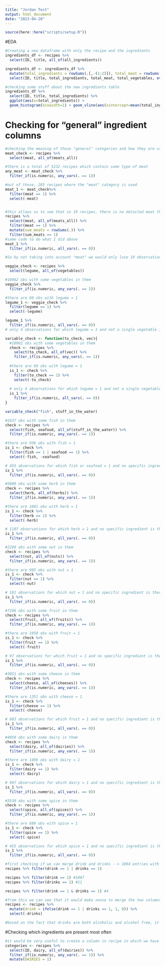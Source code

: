 ```yaml
---
title: "Jordan Test"
output: html_document
date: "2023-04-20"
---
```


```r
source(here::here("scripts/setup.R"))
```

#EDA

```r
#Creating a new dataframe with only the recipe and the ingredients
ingredients_df <- recipes %>% 
  select(ID, title, all_of(all_ingredients))

ingredients_df <- ingredients_df %>% 
  mutate(total_ingredients = rowSums(.[,-(1:2)]), total_meat = rowSums(select(., all_of(meats_all))), total_vegetables = rowSums(select(., all_of(vegetables)))) %>% 
  select(ID, title, total_ingredients, total_meat, total_vegetables, everything())

#checking some stuff about the new ingredients table
ingredients_df %>% 
  select(ID, title, total_ingredients) %>% 
  ggplot(aes(x=total_ingredients)) + 
  geom_histogram(binwidth=1) + geom_vline(aes(xintercept=mean(total_ingredients)),color="blue", linetype="dashed", size=1)
```

# Checking for "general" ingredient columns
```r
#checking the meaning of those "general" categories and how they are used
meat_check <- recipes %>% 
  select(meat, all_of(meats_all))

#there is a total of 5232 recipes which contain some type of meat
any_meat <- meat_check %>% 
  filter_if(is.numeric, any_vars(. == 1))

#out of those, 285 recipes where the "meat" category is used
meat_1 <- meat_check%>% 
  filter(meat == 1) %>% 
  select(-meat)


#this allows us to see that in 19 recipes, there is no detailed meat that is specified, the only info we have is that it contains meat
recipes %>%
  select(meat, all_of(meats_all)) %>%
  filter(meat == 1) %>% 
  mutate(sum_meats = rowSums(.)) %>% 
  filter(sum_meats == 1)
#same code to do what I did above
meat_1 %>%
  filter_if(is.numeric, all_vars(. == 0))

#So by not taking into account "meat" we would only lose 19 observations, which aren't specific anyway
```

```r
veggie_check <- recipes %>% 
  select(legume, all_of(vegetables))

#10962 obs with some vegetables in them
veggie_check %>% 
  filter_if(is.numeric, any_vars(. == 1))

#there are 69 obs with legume = 1
legume_1 <- veggie_check %>% 
  filter(legume == 1) %>% 
  select(-legume)

legume_1 %>%
  filter_if(is.numeric, all_vars(. == 0))
# only 4 observations for which legume = 1 and not a single vegetable is specified
```

```r
variable_check <- function(to_check, vec){
  #10962 obs with some vegetables in them
  check <- recipes %>% 
    select(to_check, all_of(vec)) %>% 
    filter_if(is.numeric, any_vars(. == 1))
  
  #there are 69 obs with legume = 1
  is_1 <- check %>% 
    filter(to_check == 1) %>% 
    select(-to_check)
  
  # only 4 observations for which legume = 1 and not a single vegetable is specified
  is_1 %>%
    filter_if(is.numeric, all_vars(. == 0))
}

variable_check("fish", stuff_in_the_water)

#2437 obs with some fish in them
check <- recipes %>% 
  select(fish, seafood, all_of(stuff_in_the_water)) %>% 
  filter_if(is.numeric, any_vars(. == 1))

#there are 936 obs with fish = 1
is_1 <- check %>% 
  filter(fish == 1 | seafood == 1) %>% 
  select(-fish, -seafood)

# 455 observations for which fish or seafood = 1 and no specific ingredient is there
is_1 %>%
  filter_if(is.numeric, all_vars(. == 0))
```

```r
#5009 obs with some herb in them
check <- recipes %>% 
  select(herb, all_of(herbs)) %>% 
  filter_if(is.numeric, any_vars(. == 1))

#there are 1681 obs with herb = 1
is_1 <- check %>% 
  filter(herb == 1) %>% 
  select(-herb)

# 1107 observations for which herb = 1 and no specific ingredient is there
is_1 %>%
  filter_if(is.numeric, all_vars(. == 0))
```

```r
#2299 obs with some nut in them
check <- recipes %>% 
  select(nut, all_of(nuts)) %>% 
  filter_if(is.numeric, any_vars(. == 1))

#there are 905 obs with nut = 1
is_1 <- check %>% 
  filter(nut == 1) %>% 
  select(-nut)

# 181 observations for which nut = 1 and no specific ingredient is there
is_1 %>%
  filter_if(is.numeric, all_vars(. == 0))
```

```r
#7296 obs with some fruit in them
check <- recipes %>% 
  select(fruit, all_of(fruits)) %>% 
  filter_if(is.numeric, any_vars(. == 1))

#there are 1958 obs with fruit = 1
is_1 <- check %>% 
  filter(fruit == 1) %>% 
  select(-fruit)

# 97 observations for which fruit = 1 and no specific ingredient is there
is_1 %>%
  filter_if(is.numeric, all_vars(. == 0))
```

```r
#3051 obs with some cheese in them
check <- recipes %>%
  select(cheese, all_of(cheeses)) %>% 
  filter_if(is.numeric, any_vars(. == 1))

#there are 1351 obs with cheese = 1
is_1 <- check %>% 
  filter(cheese == 1) %>% 
  select(-cheese)

# 685 observations for which fruit = 1 and no specific ingredient is there
is_1 %>%
  filter_if(is.numeric, all_vars(. == 0))
```

```r
#4050 obs with some dairy in them
check <- recipes %>%
  select(dairy, all_of(dairies)) %>% 
  filter_if(is.numeric, any_vars(. == 1))

#there are 1496 obs with dairy = 1
is_1 <- check %>% 
  filter(dairy == 1) %>% 
  select(-dairy)

# 997 observations for which dairy = 1 and no specific ingredient is there
is_1 %>%
  filter_if(is.numeric, all_vars(. == 0))
```

```r
#3530 obs with some spice in them
check <- recipes %>%
  select(spice, all_of(spices)) %>% 
  filter_if(is.numeric, any_vars(. == 1))

#there are 680 obs with spice = 1
is_1 <- check %>%
  filter(spice == 1) %>% 
  select(-spice)

# 455 observations for which spice = 1 and no specific ingredient is there
is_1 %>%
  filter_if(is.numeric, all_vars(. == 0))
```

```r
#first checking if we can merge drink and drinks --> 1094 entries with either of those as 1
recipes %>% filter(drink == 1 | drinks == 1)

recipes %>% filter(drink == 1) #1087
recipes %>% filter(drinks == 1) #11

recipes %>% filter(drink == 1 & drinks == 1) #4

#from this we can see that it would make sense to merge the two columns
recipes <- recipes %>% 
  mutate(drink = ifelse(drink == 1 | drinks == 1, 1, 0)) %>% 
  select(-drinks)

#based on the fact that drinks are both alcoholic and alcohol free, it doesn't really make sense to compare it like for the other variables --> we'll just keep "drink"
```

#Checking which ingredients are present most often
```r
#it would be very useful to create a column in recipe in which we have the categories binary to be able to filter more easily
categories <- recipes %>%
  select(ID, dairy, all_of(dairies)) %>% 
  filter_if(is.numeric, any_vars(. == 1)) %>% 
  mutate(DAIRIES = 1)



```

